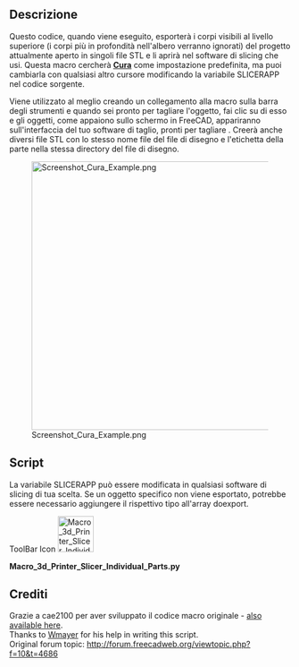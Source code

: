 <languages/>
{{Macro/it
|Name=Macro 3d Printer Slicer Individual Parts
|Name/it=Macro 3d Printer Slicer Individual Parts
|Icon=Macro_3d_Printer_Slicer_Individual_Parts.svg
|Description=Esporta in un software di slicing per stampanti 3D basato su una macro simile di cae2100. Esporta un singolo file STL per ogni parte visibile nella stessa directory del file di disegno originale, quindi lo apre nel software di slicing. <br/> Questo codice, una volta eseguito, esporterà il disegno attualmente aperto in diversi file STL, denominati in base alle etichette delle parti e aprirlo nel software di slicing che utilizzi. La macro sta cercando '' '[http://wiki.ultimaker.com/Cura Cura]' '' nel percorso ma è possibile aggiungere qualsiasi altra suddivisione modificando la stringa nella macro.
|Author=WayofWood
|Version=1.1
|Date=2020-10-30
|FCVersion=All
|Download=[https://wiki.freecadweb.org/images/3/3d/Macro_3d_Printer_Slicer_Individual_Parts.svg ToolBar Icon]
|SeeAlso=[[Macro_3d_Printer_Slicer/it|Macro 3d Printer Slicer]] [[Image:Macro_3d_Printer_Slicer.png|24px]]
}}


==Descrizione==
Questo codice, quando viene eseguito, esporterà i corpi visibili al livello superiore (i corpi più in profondità nell'albero verranno ignorati) del progetto attualmente aperto in singoli file STL e li aprirà nel software di slicing che usi. Questa macro cercherà '''[http://wiki.ultimaker.com/Cura Cura]''' come impostazione predefinita, ma puoi cambiarla con qualsiasi altro cursore modificando la variabile SLICERAPP nel codice sorgente. 

Viene utilizzato al meglio creando un collegamento alla macro sulla barra degli strumenti e quando sei pronto per tagliare l'oggetto, fai clic su di esso e gli oggetti, come appaiono sullo schermo in FreeCAD, appariranno sull'interfaccia del tuo software di taglio, pronti per tagliare . Creerà anche diversi file STL con lo stesso nome file del file di disegno e l'etichetta della parte nella stessa directory del file di disegno.

[[File:Screenshot_Cura_Example.png|480px]]

==Script==
La variabile SLICERAPP può essere modificata in qualsiasi software di slicing di tua scelta. Se un oggetto specifico non viene esportato, potrebbe essere necessario aggiungere il rispettivo tipo all'array doexport.

ToolBar Icon [[Image:Macro_3d_Printer_Slicer_Individual_Parts.svg|64px]]

'''Macro_3d_Printer_Slicer_Individual_Parts.py'''

{{MacroCode|code=
import FreeCAD
import Mesh
import sys
import math
import os
import subprocess

SLICERAPP= "cura"		 			# Put your Slicer program here

# some fuctions
def getPlacement(quat,vect,obj):
  if quat[3] > -1  and quat[3] < 1:
    delta = math.acos(quat[3])*2.0
    scale = math.sin(delta/2)
    rx = quat[0]/scale
    ry = quat[1]/scale
    rz = quat[2]/scale
  else:
    delta = 0
    rx = 0
    ry = 0
    rz = 1
  info0 = "translation "+str(vect.x)+" "+str(vect.y)+" "+str(vect.z)
  info1 = "rotation "+str(rx)+" "+str(ry)+" "+str(rz)+" "+str(delta)
  return info0+" "+info1
# some definitions
placement = App.Placement(App.Vector(0,0,0),App.Rotation(0,0,0,1))
# user need to set this directory where slicing software is located
OutDir = FreeCAD.ActiveDocument.FileName.replace(".FCStd", "--")
visible_objs = []
# Get Objects in document
doc = App.ActiveDocument
objs = doc.Objects
stlFile = ""
stlFiles = [ SLICERAPP ]
# hide all
for obj in objs:
   print(obj.Label + "//" + obj.TypeId)
   print(len(obj.InList))
   if obj.ViewObject.isVisible() and hasattr(obj, 'Shape') and (len(obj.InList) <= 1):
      visible_objs.append(obj)
for obj in visible_objs:
  stlFile = OutDir+str(obj.Label)+".stl"
  Mesh.export([obj],stlFile)
  stlFiles.append(stlFile)
  print ("Exporting " + stlFile + "\n")
print ("Calling subprocess: " + str(stlFiles)+"\n")
subprocess.Popen(stlFiles)
}}

== Crediti ==
Grazie a cae2100 per aver sviluppato il codice macro originale - [[Macro_3d_Printer_Slicer/it|also available here]].<br /> 
Thanks to [http://forum.freecadweb.org/viewtopic.php?f=10&t=4686 Wmayer] for his help in writing this script.<br />
Original forum topic: http://forum.freecadweb.org/viewtopic.php?f=10&t=4686
{{clear}}